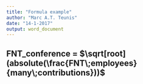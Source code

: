```yaml
---
title: "Formula example"
author: "Marc A.T. Teunis"
date: "14-1-2017"
output: word_document
---
```


## FNT_conference = $\sqrt[root](absolute(\frac{FNT\;employees}{many\;contributions}))$



